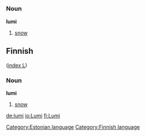 =={{et}}==
[[Category:Estonian language]]
===Noun===
'''lumi'''
# [[snow]]

==Finnish==
[[Category:Finnish language]]
([[Wiktionary:Finnish_index_l|index L]])

===Noun===
'''lumi'''
# [[snow]]

[[de:lumi]]
[[io:Lumi]]
[[fi:Lumi]]